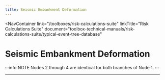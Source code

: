 ```yaml
---
title: Seismic Embankment Deformation
---
```



<NavContainer
  link="/toolboxes/risk-calculations-suite"
  linkTitle="Risk Calculations Suite"
  document="toolbox-technical-manuals/risk-calculations-suite/typical-event-tree-database"
></NavContainer>

# Seismic Embankment Deformation

<FigureNoRef 
    src="/figures/toolbox-technical-manuals/risk-calculations-suite/typical-event-tree-database/v1.3/Seismic-Embankment-Deformation.png" 
    alt="Seismic Embankment Deformation event tree" />

:::info NOTE
Nodes 2 through 4 are identical for both branches of Node 1.
:::

---
